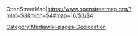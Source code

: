 OpenStreetMap|https://www.openstreetmap.org/?mlat=$3&mlon=$4#map=16/$3/$4<noinclude>[[Category:Mediawiki-pages-Geolocation]]</noinclude>